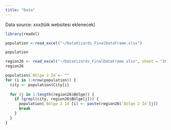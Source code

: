 ```yaml
---
title: "Data"
---
```


Data source: xxx(tüik websitesi eklenecek)

```r
library(readxl)

population <-read_excel("~/DataVizards_FinalDataFrame.xlsx")

population

region26 <- read_excel("~/DataVizards_FinalDataFrame.xlsx", sheet = "26 Bölge")
region26

population$`Bölge 2 İd`<- ""
for (i in 1:nrow(population)) {
  city <- population$City[i]
  
  for (j in 1:length(region26$Bölge)) {
    if (grepl(city, region26$Bölge[j])) {
      population$`Bölge 2 İd`[i] <- paste(region26$`Bölge 2 İd`[j])
      break 
    }
  }
}

```
